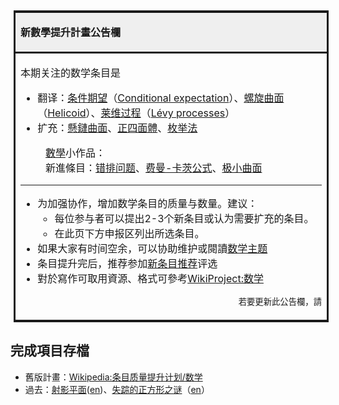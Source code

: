 <table cellpadding="2" cellspacing="0" style="margin:5px; border:3px solid;">
<tr><td style="border-bottom:3px solid; background:#efefef;"><div class="center">'''新數學提升計畫公告欄'''</div></td></tr>
<tr><td colspan="0">
<div class="center">本期关注的数学条目是</div>

*翻译：[[条件期望]]（[[:en:conditional expectation|Conditional expectation]]）、[[螺旋曲面]]（[[:en:helicoid|Helicoid]]）、[[莱维过程]]（[[:en:Lévy processes|Lévy processes]]）
*扩充：[[懸鏈曲面]]、[[正四面體]]、[[枚举法]]
:[[數學]]小作品：
:新進條目：[[错排问题]]、[[费曼-卡茨公式]]、[[极小曲面]]
----
*为加强协作，增加数学条目的质量与数量。建议：
**每位参与者可以提出2-3个新条目或认为需要扩充的条目。
**在此页下方申报区列出所选条目。
*如果大家有时间空余，可以协助维护或閱讀[[Portal:数学|数学主题]]
*条目提升完后，推荐参加[[Wikipedia:新条目推荐|新条目推荐]]评选
*對於寫作可取用資源、格式可參考[[WikiProject:数学]]
<div style="text-align: right;"><small>若要更新此公告欄，請{{edit|Template:MathAPHOME}}</small></div>
</td></tr></table>
<noinclude>
== 完成項目存檔 ==
*舊版計畫：[[Wikipedia:条目质量提升计划/数学]]
*過去：[[射影平面]]([[:en:Projective plane|en]])、[[失踪的正方形|失踪的正方形之谜]]（[[:en:Missing square puzzle|en]]）

[[Category:数学模板|{{PAGENAME}}]]
</noinclude>